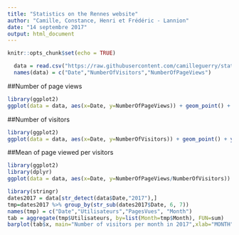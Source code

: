 ```yaml
---
title: "Statistics on the Rennes website"
author: "Camille, Constance, Henri et Frédéric - Lannion"
date: "14 septembre 2017"
output: html_document
---
```


```r
knitr::opts_chunk$set(echo = TRUE)
```
<!-- getting datas -->
```r
  data = read.csv("https://raw.githubusercontent.com/camilleguerry/stat-sur-le-site-de-Rennes/master/statistiques-de-frequentation-du-site-rennes-metropole-en-acces-libre.csv",sep=";")
  names(data) = c("Date","NumberOfVisitors","NumberOfPageViews")
```
##Number of page views
```r
library(ggplot2)
ggplot(data = data, aes(x=Date, y=NumberOfPageViews)) + geom_point() + ylab("Number of page views") + ggtitle("Number of page views (by user) in functions of the date")
```

##Number of visitors
```r
library(ggplot2)
ggplot(data = data, aes(x=Date, y=NumberOfVisitors)) + geom_point() + ylab("Number of visitor") + ggtitle("Number of visitor in functions of the date")
```

##Mean of page viewed per visitors
```r
library(ggplot2)
library(dplyr)
ggplot(data = data, aes(x=Date, y=NumberOfPageViews/NumberOfVisitors)) + geom_point() + ylab("Number of page views per visitors") + ggtitle("Number of page views per visitor in functions of the date")
```
```r
library(stringr)
dates2017 = data[str_detect(data$Date,"2017"),]
tmp=dates2017 %>% group_by(str_sub(dates2017$Date, 6, 7)) 
names(tmp) = c("Date","Utilisateurs","PagesVues", "Month")
tab = aggregate(tmp$Utilisateurs, by=list(Month=tmp$Month), FUN=sum)
barplot(tab$x, main="Number of visitors per month in 2017",xlab="MONTH", ylab="Number of visitors",names.arg = c("01","02","03","04","05","06","07","08","09"))

```

